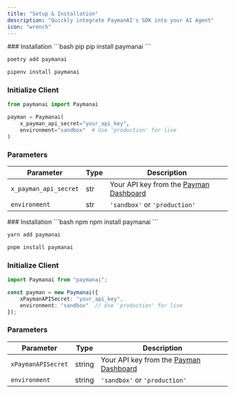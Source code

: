 ```yaml
---
title: "Setup & Installation"
description: "Quickly integrate PaymanAI's SDK into your AI Agent"
icon: "wrench"
---
```


<Tabs>
<Tab title="Python">
### Installation
<CodeGroup>
```bash pip
pip install paymanai
```

```bash poetry
poetry add paymanai
```

```bash pipenv
pipenv install paymanai
```
</CodeGroup>

### Initialize Client
```python
from paymanai import Paymanai

payman = Paymanai(
    x_payman_api_secret="your_api_key",
    environment="sandbox"  # Use 'production' for live
)
```

### Parameters
| Parameter | Type | Description |
|-----------|------|-------------|
| `x_payman_api_secret` | str | Your API key from the [Payman Dashboard](https://app.paymanai.com/dashboard) |
| `environment` | str | `'sandbox'` or `'production'` |


</Tab>

<Tab title="Node.js">
### Installation
<CodeGroup>
```bash npm
npm install paymanai
```

```bash yarn
yarn add paymanai
```

```bash pnpm
pnpm install paymanai
```
</CodeGroup>

### Initialize Client
```typescript
import Paymanai from "paymanai";

const payman = new Paymanai({
    xPaymanAPISecret: "your_api_key",
    environment: "sandbox"  // Use 'production' for live
});
```

### Parameters
| Parameter | Type | Description |
|-----------|------|-------------|
| `xPaymanAPISecret` | string | Your API key from the [Payman Dashboard](https://app.paymanai.com/dashboard) |
| `environment` | string | `'sandbox'` or `'production'` |

</Tab>
</Tabs>
